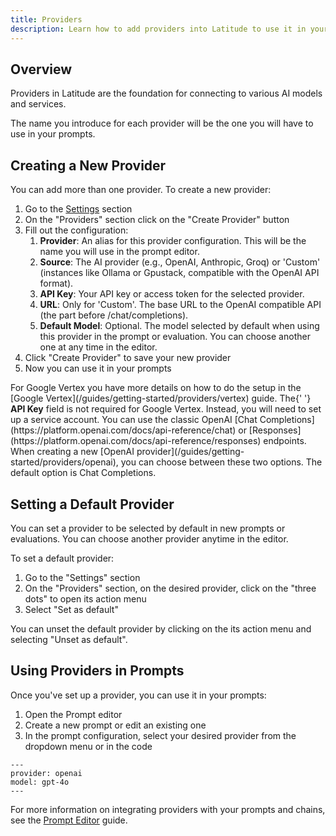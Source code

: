 ```yaml
---
title: Providers
description: Learn how to add providers into Latitude to use it in your prompts.
---
```


## Overview

Providers in Latitude are the foundation for connecting to various AI models and services.

The name you introduce for each provider will be the one you will have to use in your prompts.

## Creating a New Provider

You can add more than one provider. To create a new provider:

1. Go to the [Settings](https://app.latitude.so/settings) section
2. On the "Providers" section click on the "Create Provider" button
3. Fill out the configuration:
   1. **Provider**: An alias for this provider configuration. This will be the name you will use in the prompt editor.
   2. **Source**: The AI provider (e.g., OpenAI, Anthropic, Groq) or 'Custom' (instances like Ollama or Gpustack, compatible with the OpenAI API format).
   3. **API Key**: Your API key or access token for the selected provider.
   4. **URL**: Only for 'Custom'. The base URL to the OpenAI compatible API (the part before /chat/completions).
   5. **Default Model**: Optional. The model selected by default when using this provider in the prompt or evaluation. You can choose another one at any time in the editor.
4. Click "Create Provider" to save your new provider
5. Now you can use it in your prompts

<Note>
  For Google Vertex you have more details on how to do the setup in the [Google
  Vertex](/guides/getting-started/providers/vertex) guide. The{' '}
  <strong>API Key</strong> field is not required for Google Vertex. Instead, you
  will need to set up a service account.
</Note>

<Note>
  You can use the classic OpenAI [Chat Completions](https://platform.openai.com/docs/api-reference/chat) or [Responses](https://platform.openai.com/docs/api-reference/responses) endpoints. When creating a new [OpenAI provider](/guides/getting-started/providers/openai), you can choose between these two options. The default option is Chat Completions.
</Note>

## Setting a Default Provider

You can set a provider to be selected by default in new prompts or evaluations. You can choose another provider anytime in the editor.

To set a default provider:

1. Go to the "Settings" section
2. On the "Providers" section, on the desired provider, click on the "three dots" to open its action menu
3. Select "Set as default"

You can unset the default provider by clicking on the its action menu and selecting "Unset as default".

## Using Providers in Prompts

Once you've set up a provider, you can use it in your prompts:

1. Open the Prompt editor
2. Create a new prompt or edit an existing one
3. In the prompt configuration, select your desired provider from the dropdown menu or in the code

```
---
provider: openai
model: gpt-4o
---
```

For more information on integrating providers with your prompts and chains, see the [Prompt Editor](/guides/prompt-manager/overview) guide.
